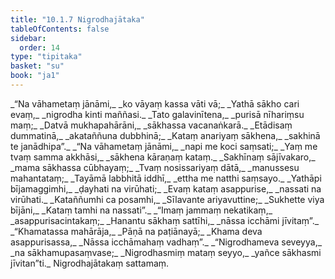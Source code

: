 ```yaml
---
title: "10.1.7 Nigrodhajātaka"
tableOfContents: false
sidebar:
  order: 14
type: "tipitaka"
basket: "su"
book: "ja1"
---
```



<DynamicBreadcrumb />

<Division number="72" book="ja1" bookNo="22" page="48">

<Paragraph number="1986" type="verses" book="ja1">
_“Na vāhametaṃ jānāmi,_  
_ko vāyaṃ kassa vāti vā;_  
_Yathā sākho cari evaṃ,_  
_nigrodha kinti maññasi._  

</Paragraph>

</Division>
<Division number="73" book="ja1" bookNo="22" page="48">

<Paragraph number="1987" type="verses" book="ja1">
_Tato galavinītena,_  
_purisā nīhariṃsu maṃ;_  
_Datvā mukhapahārāni,_  
_sākhassa vacanaṅkarā._  

</Paragraph>

</Division>
<Division number="74" book="ja1" bookNo="22" page="48">

<Paragraph number="1988" type="verses" book="ja1">
_Etādisaṃ dummatinā,_  
_akataññuna dubbhinā;_  
_Kataṃ anariyaṃ sākhena,_  
_sakhinā te janādhipa”._  

</Paragraph>

</Division>
<Division number="75" book="ja1" bookNo="22" page="49">

<Paragraph number="1989" type="verses" book="ja1">
_“Na vāhametaṃ jānāmi,_  
_napi me koci saṃsati;_  
_Yaṃ me tvaṃ samma akkhāsi,_  
_sākhena kāraṇaṃ kataṃ._  

</Paragraph>

</Division>
<Division number="76" book="ja1" bookNo="22" page="49">

<Paragraph number="1990" type="verses" book="ja1">
_Sakhīnaṃ sājīvakaro,_  
_mama sākhassa cūbhayaṃ;_  
_Tvaṃ nosissariyaṃ dātā,_  
_manussesu mahantataṃ;_  
_Tayāmā labbhitā iddhī,_  
_ettha me natthi saṃsayo._  

</Paragraph>

</Division>
<Division number="77" book="ja1" bookNo="22" page="49">

<Paragraph number="1991" type="verses" book="ja1">
_Yathāpi bījamaggimhi,_  
_ḍayhati na virūhati;_  
_Evaṃ kataṃ asappurise,_  
_nassati na virūhati._  

</Paragraph>

</Division>
<Division number="78" book="ja1" bookNo="22" page="49">

<Paragraph number="1992" type="verses" book="ja1">
_Kataññumhi ca posamhi,_  
_Sīlavante ariyavuttine;_  
_Sukhette viya bījāni,_  
_Kataṃ tamhi na nassati”._  

</Paragraph>

</Division>
<Division number="79" book="ja1" bookNo="22" page="49">

<Paragraph number="1993" type="verses" book="ja1">
_“Imaṃ jammaṃ nekatikaṃ,_  
_asappurisacintakaṃ;_  
_Hanantu sākhaṃ sattīhi,_  
_nāssa icchāmi jīvitaṃ”._  

</Paragraph>

</Division>
<Division number="80" book="ja1" bookNo="22" page="49">

<Paragraph number="1994" type="verses" book="ja1">
_“Khamatassa mahārāja,_  
_Pāṇā na paṭiānayā;_  
_Khama deva asappurisassa,_  
_Nāssa icchāmahaṃ vadhaṃ”._  

</Paragraph>

</Division>
<Division number="81" book="ja1" bookNo="22" page="50">

<Paragraph number="1995" type="verses" book="ja1">
_“Nigrodhameva seveyya,_  
_na sākhamupasaṃvase;_  
_Nigrodhasmiṃ mataṃ seyyo,_  
_yañce sākhasmi jīvitan”ti._  


</Paragraph>
</Division>

<Paragraph number="1996" type="center" book="ja1">
Nigrodhajātakaṃ sattamaṃ.
</Paragraph>